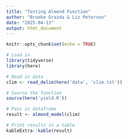 ```yaml
---
title: "Testing Almond Function"
author: "Brooke Grazda & Liz Peterson"
date: "2025-04-13"
output: html_document
---
```


```r
knitr::opts_chunk$set(echo = TRUE)
```

```r
# Load in 
library(tidyverse)
library(here)
```
```r
# Read in data
clim <- read_delim(here('data', 'clim.txt'))
```

```r
# Source the function
source(here('yield.R'))

# Pass in dataframe
result <- almond_model(clim)

# Print results in a table 
kableExtra::kable(result)
```




